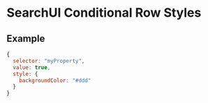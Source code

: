 
<Meta title="Search UI/Conditional Row Styles" />

# SearchUI Conditional Row Styles

<ArgsTable of={ConditionalRowStyleInterface} />

## Example

```js
{
  selector: "myProperty",
  value: true,
  style: {
    backgroundColor: "#ddd"
  }
}
```

